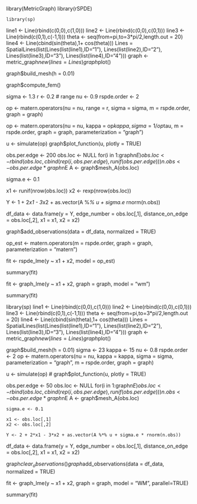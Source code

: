   library(MetricGraph)
  library(rSPDE)

    library(sp)
  line1 <- Line(rbind(c(0,0),c(1,0)))
  line2 <- Line(rbind(c(0,0),c(0,1)))
  line3 <- Line(rbind(c(0,1),c(-1,1)))
  theta <- seq(from=pi,to=3*pi/2,length.out = 20)
  line4 <- Line(cbind(sin(theta),1+ cos(theta)))
  Lines = SpatialLines(list(Lines(list(line1),ID="1"),
                                Lines(list(line2),ID="2"),
                                Lines(list(line3),ID="3"),
                                Lines(list(line4),ID="4")))
  graph <- metric_graph$new(lines = Lines)
  graph$plot()

  graph$build_mesh(h = 0.01)

  graph$compute_fem()

  sigma <- 1.3
  r <- 0.2 # range
  nu <- 0.9
  rspde.order <- 2

  op <- matern.operators(nu = nu, range = r, sigma = sigma, 
                         m = rspde.order, graph = graph)

  op <- matern.operators(nu = nu, kappa = op$kappa, sigma = 1/op$tau, 
                         m = rspde.order, graph = graph, parameterization = "graph")                         

  u <- simulate(op)
graph$plot_function(u, plotly = TRUE)

obs.per.edge <- 200
obs.loc <- NULL
for(i in 1:graph$nE) {
  obs.loc <- rbind(obs.loc,
                   cbind(rep(i,obs.per.edge), runif(obs.per.edge)))
}
n.obs <- obs.per.edge*graph$nE
A <- graph$mesh_A(obs.loc)

sigma.e <- 0.1

x1 <- runif(nrow(obs.loc))
x2 <- rexp(nrow(obs.loc))

Y <- 1 + 2*x1 - 3*x2 + as.vector(A %*% u + sigma.e * rnorm(n.obs))


df_data <- data.frame(y = Y, edge_number = obs.loc[,1],
                         distance_on_edge = obs.loc[,2],
                        x1 = x1, x2 = x2)

graph$add_observations(data = df_data, normalized = TRUE)

op_est <- matern.operators(m = rspde.order, graph = graph, parameterization = "matern")



fit <- rspde_lme(y ~ x1 + x2, model = op_est)

summary(fit)

fit <- graph_lme(y ~ x1 + x2, graph = graph, model = "wm")

summary(fit)



  library(sp)
  line1 <- Line(rbind(c(0,0),c(1,0)))
  line2 <- Line(rbind(c(0,0),c(0,1)))
  line3 <- Line(rbind(c(0,1),c(-1,1)))
  theta <- seq(from=pi,to=3*pi/2,length.out = 20)
  line4 <- Line(cbind(sin(theta),1+ cos(theta)))
  Lines = SpatialLines(list(Lines(list(line1),ID="1"),
                                Lines(list(line2),ID="2"),
                                Lines(list(line3),ID="3"),
                                Lines(list(line4),ID="4")))
  graph <- metric_graph$new(lines = Lines)
  graph$plot()



graph$build_mesh(h = 0.01)
  sigma <- 23
  kappa <- 15
  nu <- 0.8
  rspde.order <- 2
  op <- matern.operators(nu = nu, kappa = kappa, sigma = sigma, 
                         parameterization = "graph",
                         m = rspde.order, graph = graph)                     

u <- simulate(op)
# graph$plot_function(u, plotly = TRUE)

obs.per.edge <- 50
obs.loc <- NULL
for(i in 1:graph$nE) {
  obs.loc <- rbind(obs.loc,
                   cbind(rep(i,obs.per.edge), runif(obs.per.edge)))
}
n.obs <- obs.per.edge*graph$nE
A <- graph$mesh_A(obs.loc)


    sigma.e <- 0.1

    x1 <- obs.loc[,1]
    x2 <- obs.loc[,2]

    Y <- 2 + 2*x1 - 3*x2 + as.vector(A %*% u + sigma.e * rnorm(n.obs))

df_data <- data.frame(y = Y, edge_number = obs.loc[,1],
                        distance_on_edge = obs.loc[,2],
                        x1 = x1, x2 = x2)

graph$clear_observations()
graph$add_observations(data = df_data, normalized = TRUE)

fit <- graph_lme(y ~ x1 + x2, graph = graph, model = "WM", parallel=TRUE)

summary(fit)
